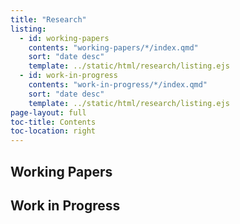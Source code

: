 ```yaml
---
title: "Research"
listing:
  - id: working-papers
    contents: "working-papers/*/index.qmd"
    sort: "date desc"
    template: ../static/html/research/listing.ejs
  - id: work-in-progress
    contents: "work-in-progress/*/index.qmd"
    sort: "date desc"
    template: ../static/html/research/listing.ejs
page-layout: full
toc-title: Contents
toc-location: right
---
```


## Working Papers

:::{#working-papers}
:::

## Work in Progress

:::{#work-in-progress}
:::